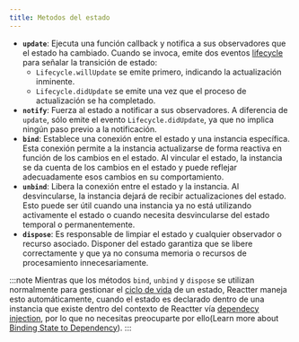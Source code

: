 ```yaml
---
title: Metodos del estado
---
```


- <HM>**`update`**</HM>: Ejecuta una función callback y notifica a sus observadores que el estado ha cambiado.
Cuando se invoca, emite dos eventos [lifecycle](/reactter/es/core_concepts/lifecycle) para señalar la transición de estado:
  - <HE>`Lifecycle.willUpdate`</HE> se emite primero, indicando la actualización inminente.
  - <HE>`Lifecycle.didUpdate`</HE> se emite una vez que el proceso de actualización se ha completado.
- <HM>**`notify`**</HM>: Fuerza al estado a notificar a sus observadores.
A diferencia de <HM>`update`</HM>, sólo emite el evento <HE>`Lifecycle.didUpdate`</HE>, ya que no implica ningún paso previo a la notificación.
- <HM>**`bind`**</HM>: Establece una conexión entre el estado y una instancia específica.
Esta conexión permite a la instancia actualizarse de forma reactiva en función de los cambios en el estado.
Al vincular el estado, la instancia se da cuenta de los cambios en el estado y puede reflejar adecuadamente esos cambios en su comportamiento.
- <HM>**`unbind`**</HM>: Libera la conexión entre el estado y la instancia.
Al desvincularse, la instancia dejará de recibir actualizaciones del estado.
Esto puede ser útil cuando una instancia ya no está utilizando activamente el estado o cuando necesita desvincularse del estado temporal o permanentemente.
- <HM>**`dispose`**</HM>: Es responsable de limpiar el estado y cualquier observador o recurso asociado.
Disponer del estado garantiza que se libere correctamente y que ya no consuma memoria o recursos de procesamiento innecesariamente.

:::note
Mientras que los métodos <HM>`bind`</HM>, <HM>`unbind`</HM> y <HM>`dispose`</HM> se utilizan normalmente para gestionar el [ciclo de vida](/reactter/es/core_concepts/lifecycle) de un estado,
Reactter maneja esto automáticamente, cuando el estado es declarado dentro de una instancia que existe dentro del contexto de Reactter vía [dependecy injection](/reactter/es/core_concepts/dependency_injection/), por lo que no necesitas preocuparte por ello(Learn more about [Binding State to Dependency](/reactter/es/extra_topics/binding_state_to_dependency/)).
:::